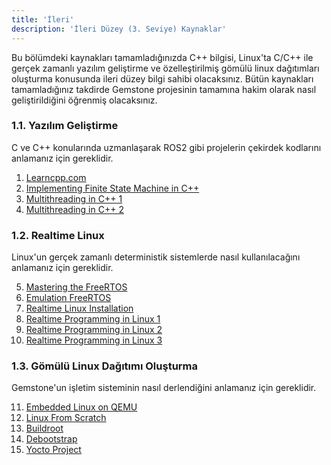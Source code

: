 ```yaml
---
title: 'İleri'
description: 'İleri Düzey (3. Seviye) Kaynaklar'
---
```


<Tip>
Bu bölümdeki kaynakları tamamladığınızda C++ bilgisi, Linux'ta C/C++ ile gerçek zamanlı yazılım geliştirme
ve özelleştirilmiş gömülü linux dağıtımları oluşturma konusunda ileri düzey bilgi sahibi olacaksınız.
Bütün kaynakları tamamladığınız takdirde Gemstone projesinin tamamına hakim olarak nasıl geliştirildiğini
öğrenmiş olacaksınız.
</Tip>

### 1.1. Yazılım Geliştirme

C ve C++ konularında uzmanlaşarak ROS2 gibi projelerin çekirdek kodlarını anlamanız için gereklidir.

1. [Learncpp.com](https://www.learncpp.com)
2. [Implementing Finite State Machine in C++](https://www.aleksandrhovhannisyan.com/blog/implementing-a-finite-state-machine-in-cpp)
3. [Multithreading in C++ 1](https://medium.com/codex/c-multithreading-the-simple-way-95aa1f7304a2)
4. [Multithreading in C++ 2](https://db.in.tum.de/teaching/ss21/c++praktikum/slides/lecture-10.2.pdf)

### 1.2. Realtime Linux

Linux'un gerçek zamanlı deterministik sistemlerde nasıl kullanılacağını anlamanız için gereklidir.

5. [Mastering the FreeRTOS](https://www.freertos.org/media/2018/161204_Mastering_the_FreeRTOS_Real_Time_Kernel-A_Hands-On_Tutorial_Guide.pdf)
6. [Emulation FreeRTOS](https://freertos.org/Documentation/02-Kernel/03-Supported-devices/04-Demos/03-Emulation-and-simulation/01-Emulation-and-simulation)
7. [Realtime Linux Installation](https://www.ubuntubuzz.com/2012/03/real-time-linux-installation-on-ubuntu.html?m=1)
8. [Realtime Programming in Linux 1](https://shuhaowu.com/blogseries.html#rt-linux-programming)
9. [Realtime Programming in Linux 2](https://wiki.linuxfoundation.org/realtime/documentation/start)
10. [Realtime Programming in Linux 3](https://elinux.org/Real_Time)

### 1.3. Gömülü Linux Dağıtımı Oluşturma

Gemstone'un işletim sisteminin nasıl derlendiğini anlamanız için gereklidir.

11. [Embedded Linux on QEMU](https://medium.com/@fprotopapa/embedded-linux-from-scratch-quick-easy-on-qemu-87e761834b51)
12. [Linux From Scratch](https://www.linuxfromscratch.org/lfs/view/stable)
13. [Buildroot](https://buildroot.org)
14. [Debootstrap](https://wiki.debian.org/Debootstrap)
15. [Yocto Project](https://docs.yoctoproject.org)
